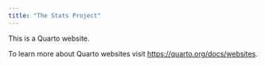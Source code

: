 ```yaml
---
title: "The Stats Project"
---
```


This is a Quarto website.

To learn more about Quarto websites visit <https://quarto.org/docs/websites>.
